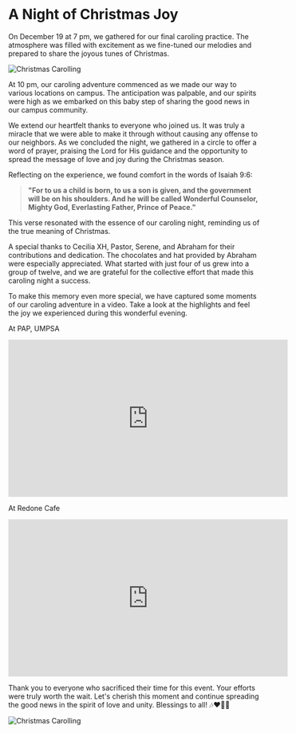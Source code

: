 
<BackButton />

<br /><br /><br /> 

# A Night of Christmas Joy

On December 19 at 7 pm, we gathered for our final caroling practice. The atmosphere was filled with excitement as we fine-tuned our melodies and prepared to share the joyous tunes of Christmas.

<div style={{ textAlign: 'center' }}>
  <img src="/blogs/carolling.jpg" alt="Christmas Carolling" style={{ maxWidth: '100%', height: 'auto' }} />
</div>

At 10 pm, our caroling adventure commenced as we made our way to various locations on campus. The anticipation was palpable, and our spirits were high as we embarked on this baby step of sharing the good news in our campus community.

We extend our heartfelt thanks to everyone who joined us. It was truly a miracle that we were able to make it through without causing any offense to our neighbors. As we concluded the night, we gathered in a circle to offer a word of prayer, praising the Lord for His guidance and the opportunity to spread the message of love and joy during the Christmas season.

Reflecting on the experience, we found comfort in the words of Isaiah 9:6: 

> **"For to us a child is born, to us a son is given, and the government will be on his shoulders. And he will be called Wonderful Counselor, Mighty God, Everlasting Father, Prince of Peace."** 

This verse resonated with the essence of our caroling night, reminding us of the true meaning of Christmas.

A special thanks to Cecilia XH, Pastor, Serene, and Abraham for their contributions and dedication. The chocolates and hat provided by Abraham were especially appreciated. What started with just four of us grew into a group of twelve, and we are grateful for the collective effort that made this caroling night a success.

To make this memory even more special, we have captured some moments of our caroling adventure in a video. Take a look at the highlights and feel the joy we experienced during this wonderful evening.

At PAP, UMPSA

<iframe width="560" height="315" src="https://www.youtube.com/embed/xe1tE3xQHKc?si=JeN813hV1wIFcS6X" title="YouTube video player" frameborder="0" allow="accelerometer; autoplay; clipboard-write; encrypted-media; gyroscope; picture-in-picture; web-share" allowfullscreen style={{ maxWidth: '100%', height: 'auto' }} ></iframe>

At Redone Cafe

<iframe width="560" height="315" src="https://www.youtube.com/embed/QG5xkt8kRKc?si=vLzAl4JC8hT26-R_" title="YouTube video player" frameborder="0" allow="accelerometer; autoplay; clipboard-write; encrypted-media; gyroscope; picture-in-picture; web-share" allowfullscreen style={{ maxWidth: '100%', height: 'auto' }} ></iframe>

Thank you to everyone who sacrificed their time for this event. Your efforts were truly worth the wait. Let's cherish this moment and continue spreading the good news in the spirit of love and unity. Blessings to all! 🎶❤️🫶🏽

<div style={{ textAlign: 'center' }}>
  <img src="/blogs/carolling-2.jpg" alt="Christmas Carolling" style={{ maxWidth: '100%', height: 'auto' }} />
</div>




